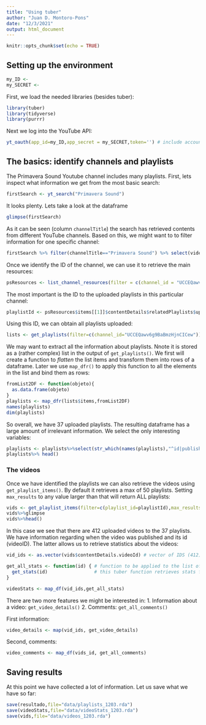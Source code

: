 ```yaml
---
title: "Using tuber"
author: "Juan D. Montoro-Pons"
date: "12/3/2021"
output: html_document
---
```


```r
knitr::opts_chunk$set(echo = TRUE)
```

## Setting up the environment

```r
my_ID <-
my_SECRET <- 
```

First, we load the needed libraries (besides tuber):

```r
library(tuber)
library(tidyverse)
library(purrr)
```
 
Next we log into the YouTube API:

```r
yt_oauth(app_id=my_ID,app_secret = my_SECRET,token='') # include account details
```

## The basics: identify channels and playlists 

The Primavera Sound Youtube channel includes many playlists. First, lets inspect what information we get from the most basic search:
```r
firstSearch <- yt_search("Primavera Sound")
```

It looks plenty. Lets take a look at the dataframe

```r
glimpse(firstSearch)
```
As it can be seen (column `channelTitle`) the search has retrieved contents from different YouTube channels. Based on this, we might want to to filter information for one specific channel:

```r
firstSearch %>% filter(channelTitle=="Primavera Sound") %>% select(video_id,channelId,channelTitle) %>% head()
```

Once we identify the ID of the channel, we can use it to retrieve the main resources:

```r
psResources <- list_channel_resources(filter = c(channel_id = "UCCEQawv6g9BaBmzHjnCICew"), part="contentDetails")
```

The most important is the ID to the uploaded playlists in this particular channel:

```r
playlistId <- psResources$items[[1]]$contentDetails$relatedPlaylists$uploads
```

Using this ID, we can obtain all playlists uploaded:

```r
lists <- get_playlists(filter=c(channel_id="UCCEQawv6g9BaBmzHjnCICew"))
```

We may want to extract all the information about playlists. Nnote it is stored as a (rather complex) list in the output of `get_playlists()`. We first will create a function to *flatten* the list items and transform them into rows of a dataframe. Later we use `map_dfr()` to apply this function to all the elements in the list and bind them as rows:

```r
fromList2DF <- function(objeto){
  as.data.frame(objeto)
}
playlists <- map_dfr(lists$items,fromList2DF)
names(playlists)
dim(playlists)
```
So overall, we have 37 uploaded playlists. The resulting dataframe has a large amount of irrelevant information. We select the only interesting variables:
```r
playlists <- playlists%>%select(str_which(names(playlists),"^id|published|title|Title|description"))
playlists%>% head()
```

### The videos 

Once we have identified the playlists we can also retrieve the videos using `get_playlist_items()`. By default it retrieves a max of 50 playlists. Setting `max_results` to any value larger than that will return ALL playlists:

```r
vids <- get_playlist_items(filter=c(playlist_id=playlistId),max_results=100)
vids%>%glimpse
vids%>%head()

```

In this case we see that there are 412 uploaded videos to the 37 playlists. We have information regarding when the video was published and its id (videoID). The latter allows us to retrieve statistics about the videos:

```r
vid_ids <- as.vector(vids$contentDetails.videoId) # vector of IDS (412)

get_all_stats <- function(id) { # function to be applied to the list of all IDS obtained in previous step
  get_stats(id)                 # this tuber function retrieves stats from ONE video
} 

videoStats <- map_df(vid_ids,get_all_stats)
```

There are two more features we might be interested in: 
1. Information about a video: `get_video_details()`
2. Comments: `get_all_comments()`   

First information:
```r
video_details <- map(vid_ids, get_video_details)
```

Second, comments:

```r
video_comments <- map_df(vids_id, get_all_comments)
```

## Saving results

At this point we have collected a lot of information. Let us save what we have so far:
```r
save(resultado,file="data/playlists_1203.rda")
save(videoStats,file="data/videoStats_1203.rda")
save(vids,file="data/videos_1203.rda")
```

